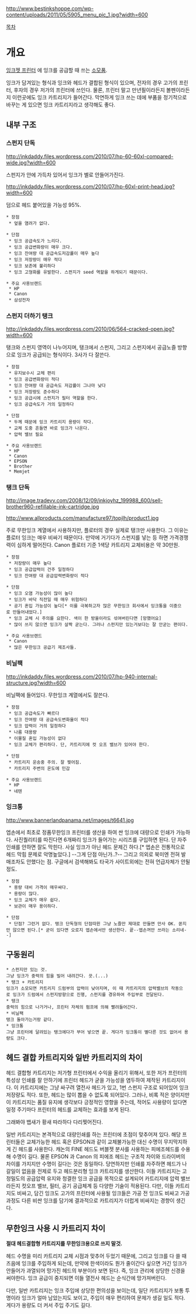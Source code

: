 http://www.bestinkshoppe.com/wp-content/uploads/2011/05/5905_menu_pic_1.jpg?width=600

[[목차]]
= 개요 =
[[잉크젯 프린터]] 에 잉크를 공급할 때 쓰는 [[소모품]].

잉크가 담겨있는 형식과 잉크와 헤드가 결합된 형식이 있으며, 전자의 경우 고가의 프린터, 후자의 경우 저가의 프린터에 쓰인다. 물론, 프린터 말고 만년필이라든지 볼펜이라든지 이런곳에도 잉크 카트리지가 들어간다. 막연하게 잉크 쓰는 데에 부품을 정기적으로 바꾸는 게 있으면 잉크 카트리지라고 생각해도 좋다.
== 내부 구조 ==
=== 스펀지 단독 ===
http://inkdaddy.files.wordpress.com/2010/07/hp-60-60xl-compared-wide.jpg?width=600

스펀지가 안에 가득차 있어서 잉크가 별로 안들어가진다. 

http://inkdaddy.files.wordpress.com/2010/07/hp-60xl-print-head.jpg?width=600

덤으로 헤드 붙어있을 가능성 95%.

 * 장점
  * 엎을 염려가 없다.

 * 단점
  * 잉크 공급속도가 느리다.
  * 잉크 공급변화량이 매우 크다.
  * 잉크 잔여량 대 공급속도저감률이 매우 높다
  * 잉크 저장량이 매우 적다
  * 잉크 보존에 불리하다 
  * 잉크 고형화를 유발한다. 스펀지가 seed 역할을 하게되기 때문이다.

 * 주요 사용브랜드 
  * HP
  * Canon
  * 삼성전자
=== 스펀지 더하기 탱크 ===
http://inkdaddy.files.wordpress.com/2010/06/564-cracked-open.jpg?width=600

탱크와 스펀지 영역이 나누어지며, 탱크에서 스펀지, 그리고 스펀지에서 공급노즐 방향으로 잉크가 공급되는 형식이다. 3사가 다 잘쓴다. 

 * 장점
  * 유지보수시 교체 편리
  * 잉크 공급변화량이 적다 
  * 잉크 잔여량 대 공급속도 저감률이 그나마 낮다
  * 잉크 저장량도 준수하다
  * 잉크 공급시에 스펀지가 필터 역할을 한다.
  * 잉크 공급속도가 거의 일정하다

 * 단점
  * 두께 때문에 잉크 카트리지 용량이 작다.
  * 교체 도중 흔들면 바로 잉크가 나온다.
  * 압력 밸브 필요

 * 주요 사용브랜드
  * HP
  * Canon 
  * EPSON
  * Brother 
  * Memjet
=== 탱크 단독 ===
http://image.tradevv.com/2008/12/09/inkjoyhz_199988_600/sell-brother960-refillable-ink-cartridge.jpg

http://www.allproducts.com/manufacture97/topjlh/product1.jpg

주로 무한잉크 계열에서 사용하지만, 플로터의 경우 실제로 탱크만 사용한다. 그 이유는 플로터 잉크는 매우 비싸기 때문이다. 만약에 거기다가 스펀지를 넣는 등 하면 가격경쟁력이 심하게 떨어진다. Canon 플로터 기준 1색당 카트리지 교체비용은 약 30만원.

 * 장점
  * 저장량이 매우 높다
  * 잉크 공급압력이 건주 일정하다
  * 잉크 잔여량 대 공급압력변화량이 적다

 * 단점
  * 잉크 오염 가능성이 많이 높다
  * 잉크가 바닥 직전일 때 매우 위험하다
  * 공기 혼입 가능성이 높다[* 이를 극복하고자 많은 무한잉크 회사에서 잉크통을 이중으로 만들어내었다.]
  * 잉크 교체 시 주의를 요한다. 색이 한 방울이라도 섞여버린다면 [망했어요]
  * 많이 쓰지 않으면 잉크가 살짝 굳는다. 그러나 스펀지만 있는거보다는 잘 안굳는 편이다.

 * 주요 사용브랜드
  * Canon 
  * 많은 무한잉크 공급기 제조사들.
=== 비닐팩 ===
http://inkdaddy.files.wordpress.com/2010/07/hp-940-internal-structure.jpg?width=600

비닐팩에 들어있다. 무한잉크 계열에서도 잘쓴다.

 * 장점
  * 잉크 공급속도가 빠르다 
  * 잉크 잔여량 대 공급속도변화율이 적다
  * 잉크 압력이 거의 일정하다
  * 나름 대용량
  * 이물질 혼입 가능성이 없다
  * 잉크 교체가 편리하다. 단, 카트리지에 컷 오프 밸브가 있어야 한다.

 * 단점
  * 카트리지 운송중 주의. 잘 찢어짐.
  * 카트리지 주변의 온도에 민감

 * 주요 사용브랜드
  * HP
  * 네텐
=== 잉크통 ===
http://www.bannerlandpanama.net/images/t6641.jpg

엡손에서 최초로 정품무한잉크 프린터를 생산을 하여 싼 잉크에 대량으로 인쇄가 가능하다. 사진퀄리티를 따진다면 6개짜리 잉크가 들어가는 시리즈를 구입하면 된다. 단 자주 인쇄를 안하면 잘도 막힌다. 사실 잉크가 아닌 헤드 문제긴 하다.[* 엡손은 전통적으로 헤드 막힘 문제로 악명높았다.] --그게 단점 아닌가..?-- 그리고 의외로 북미엔 전혀 발매조차도 안했다는 점. 구글에서 검색해봐도 타국가 사이트외에는 전혀 언급자체가 안될정도. 

 * 장점
  * 용량 대비 가격이 매우싸다.
  * 용량이 많다.
  * 잉크 교체가 매우 쉽다.
  * 보관이 매우 용이하다.

 * 단점
  * 단점? 그런거 없다. 탱크 단독형의 단점따윈 그냥 노즐만 제대로 만들면 만사 OK. 쏟지만 않으면 된다.[* 굳이 있다면 오로지 엡손에서만 생산한다. 끝--엡손꺼만 쓰라는 소리네--]

== 구동원리 ==
 * 스펀지만 있는 것.
 그냥 잉크가 중력의 힘을 빌어 내려간다. 끗.(...)
 * 탱크 + 카트리지 
 잉크가 소모되면 카트리지 드럼부의 압력이 낮아지며, 이 때 카트리지의 압력밸브의 작동으로 잉크가 드럼에서 스펀지방향으로 진행, 스펀지를 경유하여 주입부로 전달된다. 
 * 탱크
 중력의 힘으로 나가거나, 프린터 자체의 펌프에 의해 빨려들어간다.
 * 비닐팩
 탱크 돌아가는거랑 같다.
 * 잉크통
 그냥 프린터에 달려있는 탱크에다가 부어 넣으면 끝. 게다가 잉크통이 별다른 것도 없어서 용량도 크다.

== 헤드 결합 카트리지와 일반 카트리지의 차이 ==
헤드 결합형 카트리지는 저가형 프린터에서 수익을 올리기 위해서, 또한 저가 프린터의 특성상 인쇄를 잘 안하기에 프린터 헤드가 굳을 가능성을 염두하여 제작된 카트리지이다. 이 카트리지에는 그냥 싸구려 열전사 헤드가 있고, 1번 스펀지 구조로 되어있어 잉크 저장량도 적다. 또한, 헤드는 많이 뽑을 수 없도록 되어있다. 
그러나, 비록 적은 양이지만 이 카트리지는 품질 유지에 생각보다 긍정적인 영향을 주는데, 적어도 사용량이 있다면 일정 주기마다 프린터의 헤드를 교체하는 효과를 보게 된다. 

그래봐야 뱁새가 황새 따라하다 다리찢어진다.

일반 카트리지는 본격적으로 대량인쇄를 하는 프린터에 초점이 맞추어져 있다. 해당 프린터들은 교체가능한 헤드 혹은 EPSON과 같이 교체불가능한 대신 수명이 무지막지하게 긴 헤드를 사용한다. 캐논의 FINE 헤드도 버블젯 분사를 사용하는 피에조헤드를 수용해 수명이 길다. 물론 EPSON 과 Canon 의 피에조 헤드는 구조적 차이와 드라이버의 차이를 가지지만 수명이 길다는 것은 동일하다. 
당연하지만 인쇄를 자주하면 헤드가 나갈일이 없음을 전제로 두고 헤드분리형 잉크 카트리지를 생산한다. 이들 카트리지는 고정밀도의 공급압력 유지와 청결한 잉크 공급을 목적으로 설계되어 카트리지에 압력 밸브라든지 컷오프 밸브, 필터, 공기 공급체계 등 다양한 기술이 적용된다. 다만, 이들 카트리지도 비싸고, 담긴 잉크도 고가의 프린터에 사용될 잉크들은 가공 전 잉크도 비싸고 가공과정도 다른 비싼 잉크를 담기에 결과적으로 카트리지가 더럽게 비싸지는 경향이 생긴다.
== 무한잉크 사용 시 카트리지 차이 ==
'''절대 헤드결합형 카트리지를 무한잉크용으로 쓰지 말것.''' 

헤드 수명을 미리 카트리지 교체 시점과 맞추어 두었기 때문에, 그리고 잉크를 다 쓸 때 즈음에 잉크를 주입하게 되는데, 만약에 한색이라도 뭔가 줄이간다 싶으면 거긴 잉크가 안들어가 과열되어 망가진 헤드의 부분이라 보면 된다. 즉, 잉크 관리에 상당한 신경을 써야한다. 잉크 공급이 중지되면 이들 열전사 헤드는 순식간에 망가져버린다. 

다만, 일반 카트리지는 잉크 주입에 상당한 편의성을 보이는데, 일단 카트리지가 보통 투명이라 잉크가 얼마 남았는지도 보이고, 주입이 매우 편리하여 문제가 생길 일도 적다. 게다가 용량도 더 커서 주입 주기도 길다.
